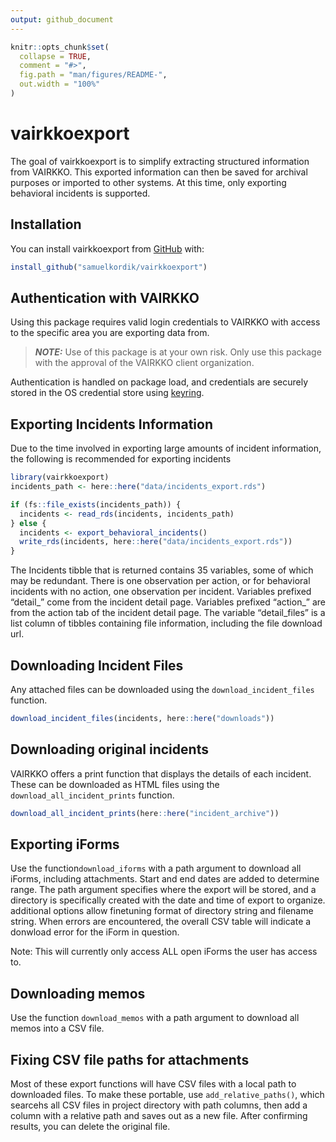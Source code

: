 ```yaml
---
output: github_document
---
```


<!-- README.md is generated from README.Rmd. Please edit that file -->

```r
knitr::opts_chunk$set(
  collapse = TRUE,
  comment = "#>",
  fig.path = "man/figures/README-",
  out.width = "100%"
)
```

# vairkkoexport

<!-- badges: start -->
<!-- badges: end -->

The goal of vairkkoexport is to simplify extracting structured information from VAIRKKO. This exported information can then be saved for archival purposes or imported to other systems. At this time, only exporting behavioral incidents is supported.

## Installation

You can install vairkkoexport from [GitHub](https://github.com) with:

``` r
install_github("samuelkordik/vairkkoexport")
```

## Authentication with VAIRKKO
Using this package requires valid login credentials to VAIRKKO with access to the specific area you are exporting data from.

> **_NOTE:_** Use of this package is at your own risk. Only use this package with the approval of the VAIRKKO client organization.

Authentication is handled on package load, and credentials are securely stored in the OS credential store using [keyring](https://github.com/r-lib/keyring).


## Exporting Incidents Information

Due to the time involved in exporting large amounts of incident information, the following is recommended for exporting incidents

```r
library(vairkkoexport)
incidents_path <- here::here("data/incidents_export.rds")

if (fs::file_exists(incidents_path)) {
  incidents <- read_rds(incidents, incidents_path)
} else {
  incidents <- export_behavioral_incidents()
  write_rds(incidents, here::here("data/incidents_export.rds"))
}
```
The Incidents tibble that is returned contains 35 variables, some of which may be redundant. There is one observation per action, or for behavioral incidents with no action, one observation per incident. Variables prefixed "detail_" come from the incident detail page. Variables prefixed "action_" are from the action tab of the incident detail page. The variable "detail_files" is a list column of tibbles containing file information, including the file download url.

## Downloading Incident Files
Any attached files can be downloaded using the `download_incident_files` function. 
```r
download_incident_files(incidents, here::here("downloads"))
```

## Downloading original incidents
VAIRKKO offers a print function that displays the details of each incident. These can be downloaded as HTML files using the `download_all_incident_prints` function.
```r
download_all_incident_prints(here::here("incident_archive"))
```


## Exporting iForms
Use the function`download_iforms` with a path argument to download all iForms, including attachments. Start and end dates are added to determine range. The path argument specifies where the export will be stored, and a directory is specifically created with the date and time of export to organize. additional options allow finetuning format of directory string and filename string. When errors are encountered, the overall CSV table will indicate a donwload error for the iForm in question.

Note: This will currently only access ALL open iForms the user has access to. 

## Downloading memos
Use the function `download_memos` with a path argument to download all memos into a CSV file.

## Fixing CSV file paths for attachments
Most of these export functions will have CSV files with a local path to downloaded files. To make these portable, use `add_relative_paths()`, which searcehs all CSV files in project directory with path columns, then add a column with a relative path and saves out as a new file. After confirming results, you can delete the original file.










